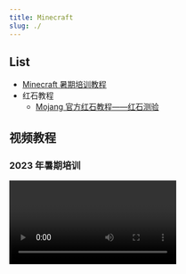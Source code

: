 ---
title: Minecraft
slug: ./
---

## List

+ [Minecraft 暑期培训教程](./summer_tutorial.md)
+ 红石教程
  + [Mojang 官方红石教程——红石测验](./redstone/redstone_testing/README.md)

## 视频教程

### 2023 年暑期培训


<Video
  url="https://player.bilibili.com/player.html?&aid=877635313&bvid=BV11N4y187ZE&cid=1378006839&p=14&as_wide=1&high_quality=1&danmaku=0"
  source="direct"
/>
